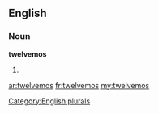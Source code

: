==English==

===Noun===
'''twelvemos'''

# {{plural of|[[twelvemo]]}}

[[Category:English plurals]]

[[ar:twelvemos]]
[[fr:twelvemos]]
[[my:twelvemos]]